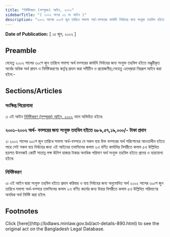 ```yaml
---
title: "নির্দিষ্টকরণ (সম্পূরক) আইন, ২০০২"
sidebarTitle: "( ২০০২ সনের ১৩ নং আইন )"
description: "২০০২ সালের ৩০শে জুন তারিখে সমাপ্য অর্থ-বত্সরের কার্যাদি নির্বাহের জন্য সংযুক্ত তহবিল হইতে মঞ্জুরীকৃত অর্থের অধিক অর্থ প্রদান ও নির্দিষ্টকরণের কর্তৃত্ব প্রদানের জন্য প্রণীত আইন৷"
---
```


**Date of Publication:** [ ১৫ জুন, ২০০২ ]

## Preamble

যেহেতু ২০০২ সালের ৩০শে জুন তারিখে সমাপ্য অর্থ বত্সরের কার্যাদি নির্বাহের জন্য সংযুক্ত তহবিল হইতে মঞ্জুরীকৃত অর্থের অধিক অর্থ প্রদান ও নির্দিষ্টকরণের কর্তৃত্ব প্রদান করা সমীচীন ও প্রয়োজনীয়;সেহেতু এতদ্‌দ্বারা নিম্নরূপ আইন করা হইল:-

## Sections/Articles

### সংক্ষিপ্ত শিরোনামা

১৷ এই আইন [নির্দিষ্টকরণ (সম্পূরক) আইন, ২০০২](/laws/volume-35/act-890 "নির্দিষ্টকরণ (সম্পূরক) আইন, ২০০২") নামে অভিহিত হইবে৷

### ২০০১-২০০২ অর্থ- বত্সরের জন্য সংযুক্ত তহবিল হইতে ৬৮৯,৫৭,১৯,০০০/- টাকা প্রদান

২৷ ২০০২ সালের ৩০শে জুন তারিখে সমাপ্য অর্থ-বত্সরে যে সকল ব্যয় উক্ত বত্সরের অর্থ পরিশোধের আওতাধীন হইতে পারে সেই সকল ব্যয় নির্বাহের জন্য এই আইনের তফসিলের কলাম ২এ বর্ণিত কার্যাদির বিপরীতে কলাম ৫এ উল্লিখিত ছয়শত ঊননব্বই কোটি সাতান্ন লক্ষ ঊনিশ হাজার টাকার অনধিক পরিমাণ অর্থ সংযুক্ত তহবিল হইতে প্রদেয় ও ব্যয়যোগ্য হইবে৷

### নির্দিষ্টকরণ

৩৷ এই আইন দ্বারা সংযুক্ত তহবিল হইতে প্রদান করিবার ও ব্যয় নির্বাহের জন্য অনুমোদিত অর্থ ২০০২ সালের ৩০শে জুন তারিখে সমাপ্য অর্থ-বত্সরে তফসিলের কলাম ২এ বর্ণিত কার্যের জন্য উহার বিপরীতে কলাম ৫এ উল্লিখিত পরিমাণের অনধিক অর্থ নির্দিষ্ট করা হইল৷

## Footnotes

<Note>
  Click [here](http://bdlaws.minlaw.gov.bd/act-details-890.html) to see the original act on the Bangladesh Legal Database.
</Note>
